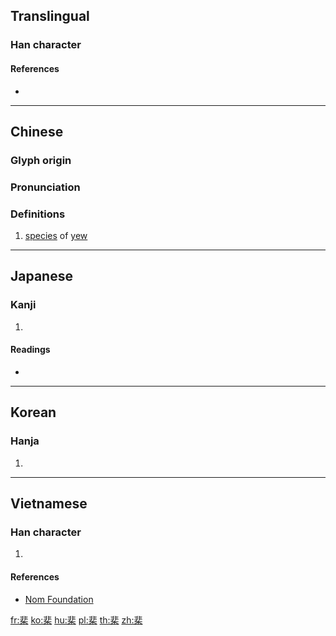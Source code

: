{{character info/new}}
==Translingual==

===Han character===
{{Han char|rn=75|rad=木|as=08|sn=12|four=11904|canj=LYD|ids=⿱非木}}

====References====
* {{Han ref|kx=0532.080|dkj=14927|dj=0920.150|hdz=21230.020|uh=68D0|ud=26832|bh=D9C6|bd=55750}}

----

==Chinese==
{{zh-forms}}

===Glyph origin===
{{Han etym}}

===Pronunciation===
{{zh-pron
|m=fěi
|c=fei2
|mc=y
|oc=y
|ma=
|cat=n
}}

===Definitions===
{{zh-hanzi}}

# [[species]] of [[yew]]

----

==Japanese==

===Kanji===
{{ja-kanji|grade=|rs=木08}}

# {{defn|lang=ja|sort=木08}}

====Readings====
* {{ja-readings|on=[[ひ]] (hi), [[び]] (bi)|kun=[[ゆだめ]] (yudame)}}

----

==Korean==

===Hanja===
{{ko-hanja|hangeul=비|eumhun=|rv=bi|mr=pi|y=pi}}

# {{defn|lang=ko|sort=木08}}

----

==Vietnamese==

===Han character===
{{vi-readings|rs=木08|hanviet=phỉ}}

# {{defn|lang=vi|sort=木08}}

====References====
* [http://nomfoundation.org/common/nom_details.php?codepoint=68d0 Nom Foundation]

[[fr:棐]]
[[ko:棐]]
[[hu:棐]]
[[pl:棐]]
[[th:棐]]
[[zh:棐]]